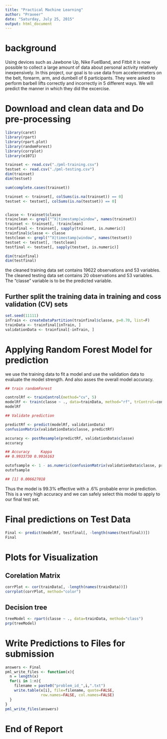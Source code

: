 ```yaml
---
title: "Practical Machine Learning"
author: "Praveer"
date: "Saturday, July 25, 2015"
output: html_document
---
```


# background

Using devices such as Jawbone Up, Nike FuelBand, and Fitbit it is now possible to collect a large amount of data about personal activity relatively inexpensively. In this project, our goal is to use data from accelerometers on the belt, forearm, arm, and dumbell of 6 participants. They were asked to perform barbell lifts correctly and incorrectly in 5 different ways. We will predict the manner in which they did the excercise.

# Download and clean data and Do pre-processing

```r
library(caret)
library(rpart)
library(rpart.plot)
library(randomForest)
library(corrplot)
library(e1071)

trainset <- read.csv("./pml-training.csv")
testset <- read.csv("./pml-testing.csv")
dim(trainset)
dim(testset)

sum(complete.cases(trainset))

trainset <- trainset[, colSums(is.na(trainset)) == 0] 
testset <- testset[, colSums(is.na(testset)) == 0] 


classe <- trainset$classe
trainclean <- grepl("^X|timestamp|window", names(trainset))
trainset <- trainset[, !trainclean]
trainfinal <- trainset[, sapply(trainset, is.numeric)]
trainfinal$classe <- classe
testclean <- grepl("^X|timestamp|window", names(testset))
testset <- testset[, !testclean]
testfinal <- testset[, sapply(testset, is.numeric)]

dim(trainfinal)
dim(testfinal)


```


the cleaned training data set contains 19622 observations and 53 variables.
The cleaned testing data set contains 20 observations and 53 variables. 
The "classe" variable is to be the predicted variable.

## Further split the training data in training and coss validation (CV) sets

```r

set.seed(11111) 
inTrain <- createDataPartition(trainfinal$classe, p=0.70, list=F)
trainData <- trainfinal[inTrain, ]
validationData <- trainfinal[-inTrain, ]

```

# Applying Random Forest Model for prediction

we use the training data to fit a model and use the validation data to evaluate the model strength. And also asses the overall model accuracy.


```r

## train randomForest

controlRf <- trainControl(method="cv", 5)
modelRf <- train(classe ~ ., data=trainData, method="rf", trControl=controlRf, ntree=250)
modelRf

## Validate prediction

predictRf <- predict(modelRf, validationData)
confusionMatrix(validationData$classe, predictRf)

accuracy <- postResample(predictRf, validationData$classe)
accuracy

## Accuracy     Kappa 
## 0.9933730 0.9916163 

outofsample <- 1 - as.numeric(confusionMatrix(validationData$classe, predictRf)$overall[1])
outofsample

## [1] 0.006627018

```


Thus the model is 99.3% effective with a .6% probable error in prediction. This is a very high accuracy and we can safely select this model to apply to our final test set.

# Final predictions on Test Data

```r

Final <- predict(modelRf, testfinal[, -length(names(testfinal))])
Final

```

# Plots for Visualization

## Corelation Matrix

```r

corrPlot <- cor(trainData[, -length(names(trainData))])
corrplot(corrPlot, method="color")

```

## Decision tree

```r

treeModel <- rpart(classe ~ ., data=trainData, method="class")
prp(treeModel)

```


# Write Predictions to Files for submission

```r

answers <- Final
pml_write_files <- function(x){
  n = length(x)
  for(i in 1:n){
    filename = paste0("problem_id_",i,".txt")
    write.table(x[i], file=filename, quote=FALSE,
                row.names=FALSE, col.names=FALSE)
  }
}
pml_write_files(answers)

```

# End of Report
